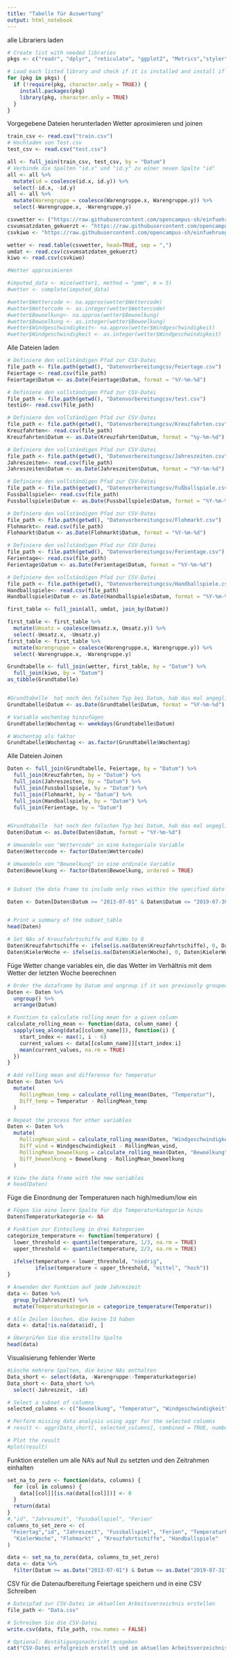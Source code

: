 ```yaml
---
title: "Tabelle für Auswertung"
output: html_notebook
---
```


alle Librariers laden
```r
# Create list with needed libraries
pkgs <- c("readr", "dplyr", "reticulate", "ggplot2", "Metrics","styler","tidyverse","rsample","zoo","mice","VIM")

# Load each listed library and check if it is installed and install if necessary
for (pkg in pkgs) {
  if (!require(pkg, character.only = TRUE)) {
    install.packages(pkg)
    library(pkg, character.only = TRUE)
  }
}
```

Vorgegebene Dateien herunterladen Wetter aproximieren und joinen
```r
train_csv <- read.csv("train.csv")
# Hochladen von Test.csv
test_csv <- read.csv("test.csv")

all <- full_join(train_csv, test_csv, by = "Datum")
# Verbinde die Spalten "id.x" und "id.y" zu einer neuen Spalte "id"
all <- all %>%
  mutate(id = coalesce(id.x, id.y)) %>%
  select(-id.x, -id.y)
all <- all %>%
  mutate(Warengruppe = coalesce(Warengruppe.x, Warengruppe.y)) %>%
  select(-Warengruppe.x, -Warengruppe.y)

csvwetter <- ("https://raw.githubusercontent.com/opencampus-sh/einfuehrung-in-data-science-und-ml/main/wetter.csv")
csvumsatzdaten_gekuerzt <- "https://raw.githubusercontent.com/opencampus-sh/einfuehrung-in-data-science-und-ml/main/umsatzdaten_gekuerzt.csv"
csvkiwo <- "https://raw.githubusercontent.com/opencampus-sh/einfuehrung-in-data-science-und-ml/main/kiwo.csv"

wetter <- read.table(csvwetter, head=TRUE, sep = ",")
umdat <- read.csv(csvumsatzdaten_gekuerzt)
kiwo <- read.csv(csvkiwo)

#Wetter approximieren 

#imputed_data <- mice(wetter1, method = "pmm", m = 5)
#wetter <- complete(imputed_data)

#wetter$Wettercode <- na.approx(wetter$Wettercode) 
#wetter$Wettercode <- as.integer(wetter$Wettercode)
#wetter$Bewoelkung<- na.approx(wetter$Bewoelkung)
#wetter$Bewoelkung <- as.integer(wetter$Bewoelkung)
#wetter$Windgeschwindigkeit<- na.approx(wetter$Windgeschwindigkeit)
#wetter$Windgeschwindigkeit <- as.integer(wetter$Windgeschwindigkeit)

```

Alle Dateien laden
```r
# Definiere den vollständigen Pfad zur CSV-Datei
file_path <- file.path(getwd(), "Datenvorbereitungcsv/Feiertage.csv")
Feiertage <- read.csv(file_path)
Feiertage$Datum <- as.Date(Feiertage$Datum, format = "%Y-%m-%d")

# Definiere den vollständigen Pfad zur CSV-Datei
file_path <- file.path(getwd(), "Datenvorbereitungcsv/test.csv")
testid<- read.csv(file_path)

# Definiere den vollständigen Pfad zur CSV-Datei
file_path <- file.path(getwd(), "Datenvorbereitungcsv/Kreuzfahrten.csv")
Kreuzfahrten<- read.csv(file_path)
Kreuzfahrten$Datum <- as.Date(Kreuzfahrten$Datum, format = "%y-%m-%d")

# Definiere den vollständigen Pfad zur CSV-Datei
file_path <- file.path(getwd(), "Datenvorbereitungcsv/Jahreszeiten.csv")
Jahreszeiten<- read.csv(file_path)
Jahreszeiten$Datum <- as.Date(Jahreszeiten$Datum, format = "%Y-%m-%d")

# Definiere den vollständigen Pfad zur CSV-Datei
file_path <- file.path(getwd(), "Datenvorbereitungcsv/Fußballspiele.csv")
Fussballspiele<- read.csv(file_path)
Fussballspiele$Datum <- as.Date(Fussballspiele$Datum, format = "%Y-%m-%d")

# Definiere den vollständigen Pfad zur CSV-Datei
file_path <- file.path(getwd(), "Datenvorbereitungcsv/Flohmarkt.csv")
Flohmarkt<- read.csv(file_path)
Flohmarkt$Datum <- as.Date(Flohmarkt$Datum, format = "%Y-%m-%d")

# Definiere den vollständigen Pfad zur CSV-Datei
file_path <- file.path(getwd(), "Datenvorbereitungcsv/Ferientage.csv")
Ferientage<- read.csv(file_path)
Ferientage$Datum <- as.Date(Ferientage$Datum, format = "%Y-%m-%d")

# Definiere den vollständigen Pfad zur CSV-Datei
file_path <- file.path(getwd(), "Datenvorbereitungcsv/Handballspiele.csv")
Handballspiele<- read.csv(file_path)
Handballspiele$Datum <- as.Date(Handballspiele$Datum, format = "%Y-%m-%d")
```

```r
first_table <- full_join(all, umdat, join_by(Datum)) 

first_table <- first_table %>%
  mutate(Umsatz = coalesce(Umsatz.x, Umsatz.y)) %>%
  select(-Umsatz.x, -Umsatz.y)
first_table <- first_table %>%
  mutate(Warengruppe = coalesce(Warengruppe.x, Warengruppe.y)) %>%
  select(-Warengruppe.x, -Warengruppe.y)

Grundtabelle <- full_join(wetter, first_table, by = "Datum") %>%
  full_join(kiwo, by = "Datum")
as_tibble(Grundtabelle)


#Grundtabelle  hat noch den falschen Typ bei Datum, hab das mal angeglichen
Grundtabelle$Datum <- as.Date(Grundtabelle$Datum, format = "%Y-%m-%d")

# Variable wochentag hinzufügen
Grundtabelle$Wochentag <- weekdays(Grundtabelle$Datum)

# Wochentag als faktor
Grundtabelle$Wochentag <- as.factor(Grundtabelle$Wochentag)
```

Alle Dateien Joinen
```r
Daten <- full_join(Grundtabelle, Feiertage, by = "Datum") %>%
  full_join(Kreuzfahrten, by = "Datum") %>%
  full_join(Jahreszeiten, by = "Datum") %>%
  full_join(Fussballspiele, by = "Datum") %>%
  full_join(Flohmarkt, by = "Datum") %>%
  full_join(Handballspiele, by = "Datum") %>%
  full_join(Ferientage, by = "Datum")


#Grundtabelle  hat noch den falschen Typ bei Datum, hab das mal angeglichen
Daten$Datum <- as.Date(Daten$Datum, format = "%Y-%m-%d")

# Umwandeln von "Wettercode" in eine kategoriale Variable
Daten$Wettercode <- factor(Daten$Wettercode)

# Umwandeln von "Bewoelkung" in eine ordinale Variable
Daten$Bewoelkung <- factor(Daten$Bewoelkung, ordered = TRUE)


# Subset the data frame to include only rows within the specified date range

Daten <- Daten[Daten$Datum >= "2013-07-01" & Daten$Datum <= "2019-07-30", ]


# Print a summary of the subset_table
head(Daten)

# Set NAs of Kreuzfahrtschiffe and KiWo to 0
Daten$Kreuzfahrtschiffe <- ifelse(is.na(Daten$Kreuzfahrtschiffe), 0, Daten$Kreuzfahrtschiffe)
Daten$KielerWoche <- ifelse(is.na(Daten$KielerWoche), 0, Daten$KielerWoche)
```
Füge Wetter change variables ein, die das Wetter im Verhältnis mit dem Wetter der letzten Woche beerechnen

```r
# Order the dataframe by Datum and ungroup if it was previously grouped
Daten <- Daten %>% 
  ungroup() %>%
  arrange(Datum)

# Function to calculate rolling mean for a given column
calculate_rolling_mean <- function(data, column_name) {
  sapply(seq_along(data[[column_name]]), function(i) {
    start_index <- max(1, i - 6)
    current_values <- data[[column_name]][start_index:i]
    mean(current_values, na.rm = TRUE)
  })
}

# Add rolling mean and difference for Temperatur
Daten <- Daten %>%
  mutate(
    RollingMean_temp = calculate_rolling_mean(Daten, "Temperatur"),
    Diff_temp = Temperatur - RollingMean_temp
  )

# Repeat the process for other variables
Daten <- Daten %>%
  mutate(
    RollingMean_wind = calculate_rolling_mean(Daten, "Windgeschwindigkeit"),
    Diff_wind = Windgeschwindigkeit - RollingMean_wind,
    RollingMean_bewoelkung = calculate_rolling_mean(Daten, "Bewoelkung"),
    Diff_bewoelkung = Bewoelkung - RollingMean_bewoelkung
  )

# View the data frame with the new variables
# head(Daten)
```

Füge die Einordnung der Temperaturen nach high/medium/low ein
```r
# Fügen Sie eine leere Spalte für die Temperaturkategorie hinzu
Daten$Temperaturkategorie <- NA

# Funktion zur Einteilung in drei Kategorien
categorize_temperature <- function(temperature) {
  lower_threshold <- quantile(temperature, 1/3, na.rm = TRUE)
  upper_threshold <- quantile(temperature, 2/3, na.rm = TRUE)
  
  ifelse(temperature < lower_threshold, "niedrig",
         ifelse(temperature < upper_threshold, "mittel", "hoch"))
}

# Anwenden der Funktion auf jede Jahreszeit
data <- Daten %>%
  group_by(Jahreszeit) %>%
  mutate(Temperaturkategorie = categorize_temperature(Temperatur))

# Alle Zeilen löschen, die keine Id haben
data <- data[!is.na(data$id), ]

# Überprüfen Sie die erstellte Spalte
head(data)

```
Visualisierung fehlender Werte
```r
#Lösche mehrere Spalten, die keine NAs enthalten
Data_short <- select(data, -Warengruppe:-Temperaturkategorie)
Data_short <- Data_short %>%
  select(-Jahreszeit, -id)

# Select a subset of columns
selected_columns <- c("Bewoelkung", "Temperatur", "Windgeschwindigkeit", "Wettercode")

# Perform missing data analysis using aggr for the selected columns
# result <- aggr(Data_short[, selected_columns], combined = TRUE, numbers = TRUE)

# Plot the result
#plot(result)
```

Funktion erstellen um alle NA's auf Null zu setzten und den Zeitrahmen einhalten
```r
set_na_to_zero <- function(data, columns) {
  for (col in columns) {
    data[[col]][is.na(data[[col]])] <- 0
  }
  return(data)
}
#,"id", "Jahreszeit", "Fussballspiel", "Ferien"
columns_to_set_zero <- c(
 "Feiertag","id", "Jahreszeit", "Fussballspiel", "Ferien", "Temperaturkategorie",
  "KielerWoche", "Flohmarkt" , "Kreuzfahrtschiffe", "Handballspiele"
)

data <- set_na_to_zero(data, columns_to_set_zero)
data <- data %>%
  filter(Datum >= as.Date("2013-07-01") & Datum <= as.Date("2019-07-31"))

```
CSV für die Datenaufbereitung
Feiertage speichern und in eine CSV Schreiben

```r

# Dateipfad zur CSV-Datei im aktuellen Arbeitsverzeichnis erstellen
file_path <- "Data.csv"

# Schreiben Sie die CSV-Datei
write.csv(data, file_path, row.names = FALSE)

# Optional: Bestätigungsnachricht ausgeben
cat("CSV-Datei erfolgreich erstellt und im aktuellen Arbeitsverzeichnis gespeichert:", file_path, "\n")


```


